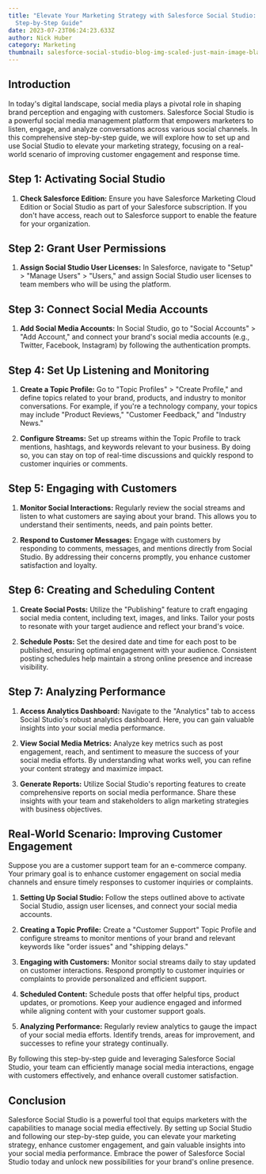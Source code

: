 ```yaml
---
title: "Elevate Your Marketing Strategy with Salesforce Social Studio: A
  Step-by-Step Guide"
date: 2023-07-23T06:24:23.633Z
author: Nick Huber
category: Marketing
thumbnail: salesforce-social-studio-blog-img-scaled-just-main-image-blankv2.png
---
```

## Introduction

In today's digital landscape, social media plays a pivotal role in shaping brand perception and engaging with customers. Salesforce Social Studio is a powerful social media management platform that empowers marketers to listen, engage, and analyze conversations across various social channels. In this comprehensive step-by-step guide, we will explore how to set up and use Social Studio to elevate your marketing strategy, focusing on a real-world scenario of improving customer engagement and response time.

## Step 1: Activating Social Studio

1. **Check Salesforce Edition:** Ensure you have Salesforce Marketing Cloud Edition or Social Studio as part of your Salesforce subscription. If you don't have access, reach out to Salesforce support to enable the feature for your organization.

## Step 2: Grant User Permissions

1. **Assign Social Studio User Licenses:** In Salesforce, navigate to "Setup" > "Manage Users" > "Users," and assign Social Studio user licenses to team members who will be using the platform.

## Step 3: Connect Social Media Accounts

1. **Add Social Media Accounts:** In Social Studio, go to "Social Accounts" > "Add Account," and connect your brand's social media accounts (e.g., Twitter, Facebook, Instagram) by following the authentication prompts.

## Step 4: Set Up Listening and Monitoring

1. **Create a Topic Profile:** Go to "Topic Profiles" > "Create Profile," and define topics related to your brand, products, and industry to monitor conversations. For example, if you're a technology company, your topics may include "Product Reviews," "Customer Feedback," and "Industry News."

2. **Configure Streams:** Set up streams within the Topic Profile to track mentions, hashtags, and keywords relevant to your business. By doing so, you can stay on top of real-time discussions and quickly respond to customer inquiries or comments.

## Step 5: Engaging with Customers

1. **Monitor Social Interactions:** Regularly review the social streams and listen to what customers are saying about your brand. This allows you to understand their sentiments, needs, and pain points better.

2. **Respond to Customer Messages:** Engage with customers by responding to comments, messages, and mentions directly from Social Studio. By addressing their concerns promptly, you enhance customer satisfaction and loyalty.

## Step 6: Creating and Scheduling Content

1. **Create Social Posts:** Utilize the "Publishing" feature to craft engaging social media content, including text, images, and links. Tailor your posts to resonate with your target audience and reflect your brand's voice.

2. **Schedule Posts:** Set the desired date and time for each post to be published, ensuring optimal engagement with your audience. Consistent posting schedules help maintain a strong online presence and increase visibility.

## Step 7: Analyzing Performance

1. **Access Analytics Dashboard:** Navigate to the "Analytics" tab to access Social Studio's robust analytics dashboard. Here, you can gain valuable insights into your social media performance.

2. **View Social Media Metrics:** Analyze key metrics such as post engagement, reach, and sentiment to measure the success of your social media efforts. By understanding what works well, you can refine your content strategy and maximize impact.

3. **Generate Reports:** Utilize Social Studio's reporting features to create comprehensive reports on social media performance. Share these insights with your team and stakeholders to align marketing strategies with business objectives.

## Real-World Scenario: Improving Customer Engagement

Suppose you are a customer support team for an e-commerce company. Your primary goal is to enhance customer engagement on social media channels and ensure timely responses to customer inquiries or complaints.

1. **Setting Up Social Studio:** Follow the steps outlined above to activate Social Studio, assign user licenses, and connect your social media accounts.

2. **Creating a Topic Profile:** Create a "Customer Support" Topic Profile and configure streams to monitor mentions of your brand and relevant keywords like "order issues" and "shipping delays."

3. **Engaging with Customers:** Monitor social streams daily to stay updated on customer interactions. Respond promptly to customer inquiries or complaints to provide personalized and efficient support.

4. **Scheduled Content:** Schedule posts that offer helpful tips, product updates, or promotions. Keep your audience engaged and informed while aligning content with your customer support goals.

5. **Analyzing Performance:** Regularly review analytics to gauge the impact of your social media efforts. Identify trends, areas for improvement, and successes to refine your strategy continually.

By following this step-by-step guide and leveraging Salesforce Social Studio, your team can efficiently manage social media interactions, engage with customers effectively, and enhance overall customer satisfaction.

## Conclusion

Salesforce Social Studio is a powerful tool that equips marketers with the capabilities to manage social media effectively. By setting up Social Studio and following our step-by-step guide, you can elevate your marketing strategy, enhance customer engagement, and gain valuable insights into your social media performance. Embrace the power of Salesforce Social Studio today and unlock new possibilities for your brand's online presence.